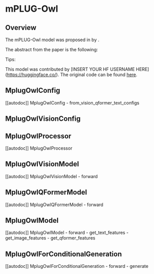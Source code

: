 <!--Copyright 2023 The HuggingFace Team. All rights reserved.

Licensed under the Apache License, Version 2.0 (the "License"); you may not use this file except in compliance with
the License. You may obtain a copy of the License at

http://www.apache.org/licenses/LICENSE-2.0

Unless required by applicable law or agreed to in writing, software distributed under the License is distributed on
an "AS IS" BASIS, WITHOUT WARRANTIES OR CONDITIONS OF ANY KIND, either express or implied. See the License for the
specific language governing permissions and limitations under the License.
-->

# mPLUG-Owl

## Overview

The mPLUG-Owl model was proposed in [<INSERT PAPER NAME HERE>](<INSERT PAPER LINK HERE>) by <INSERT AUTHORS HERE>.
<INSERT SHORT SUMMARY HERE>

The abstract from the paper is the following:

*<INSERT PAPER ABSTRACT HERE>*

Tips:

<INSERT TIPS ABOUT MODEL HERE>

This model was contributed by [INSERT YOUR HF USERNAME HERE](https://huggingface.co/<INSERT YOUR HF USERNAME HERE>).
The original code can be found [here](<INSERT LINK TO GITHUB REPO HERE>).


## MplugOwlConfig

[[autodoc]] MplugOwlConfig
    - from_vision_qformer_text_configs

## MplugOwlVisionConfig

## MplugOwlProcessor

[[autodoc]] MplugOwlProcessor

## MplugOwlVisionModel

[[autodoc]] MplugOwlVisionModel
    - forward

## MplugOwlQFormerModel

[[autodoc]] MplugOwlQFormerModel
    - forward

## MplugOwlModel

[[autodoc]] MplugOwlModel
    - forward
    - get_text_features
    - get_image_features
    - get_qformer_features

## MplugOwlForConditionalGeneration

[[autodoc]] MplugOwlForConditionalGeneration
    - forward
    - generate